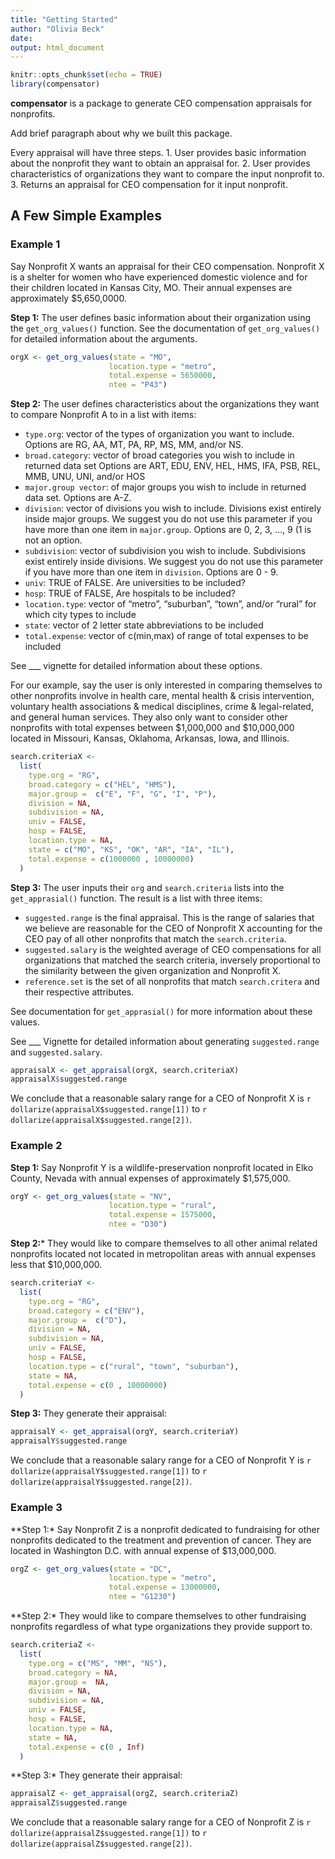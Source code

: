 ```yaml
---
title: "Getting Started"
author: "Olivia Beck"
date: 
output: html_document
---
```


```r
knitr::opts_chunk$set(echo = TRUE)
library(compensator)
```

**compensator** is a package to generate CEO compensation appraisals for nonprofits. 


Add brief paragraph about why we built this package. 

Every appraisal will have three steps. 
1. User provides basic information about the nonprofit they want to obtain an appraisal for. 
2. User provides characteristics of organizations they want to compare the input nonprofit to. 
3. Returns an appraisal for CEO compensation for it input nonprofit. 


## A Few Simple Examples

### Example 1

Say Nonprofit X wants an appraisal for their CEO compensation. Nonprofit X is a shelter for women who have experienced domestic violence and for their children located in Kansas City, MO. Their annual expenses are approximately $5,650,0000. 

**Step 1:** The user defines basic information about their organization using the `get_org_values()` function. See the documentation of `get_org_values()` for detailed information about the arguments. 


```r
orgX <- get_org_values(state = "MO",
                      location.type = "metro",
                      total.expense = 5650000,
                      ntee = "P43")
```


**Step 2:** The user defines characteristics about the organizations they want to compare Nonprofit A to in a list with items: 

* `type.org`: vector of the types of organization you want to include. Options are  RG, AA, MT, PA, RP, MS, MM, and/or NS. 
* `broad.category`: vector of broad categories you wish to include in returned data set Options are ART, EDU, ENV, HEL, HMS, IFA, PSB, REL, MMB, UNU, UNI, and/or HOS 
* `major.group vector`: of major groups you wish to include in returned data set. Options are A-Z.
* `division`: vector of divisions you wish to include. Divisions exist entirely inside major groups. We suggest you do not use this parameter if you have more than one item in `major.group`. Options are 0, 2, 3, ..., 9 (1 is not an option. 
* `subdivision`: vector of subdivision you wish to include. Subdivisions exist entirely inside divisions. We suggest you do not use this parameter if you have more than one item in `division`. Options are 0 - 9. 
* `univ`: TRUE of FALSE. Are universities to be included?
* `hosp`: TRUE of FALSE, Are hospitals to be included?
* `location.type`: vector of "metro", "suburban", "town", and/or "rural" for which city types to include
* `state`: vector of 2 letter state abbreviations to be included
* `total.expense`: vector of c(min,max) of range of total expenses to be included

See ___ vignette for detailed information about these options. 

For our example, say the user is only interested in comparing themselves to other nonprofits involve in health care, mental health & crisis intervention, voluntary health associations & medical disciplines, crime & legal-related, and general human services. They also only want to consider other nonprofits with total expenses between \$1,000,000 and \$10,000,000 located in Missouri, Kansas, Oklahoma, Arkansas, Iowa, and Illinois. 


```r
search.criteriaX <-
  list(
    type.org = "RG",
    broad.category = c("HEL", "HMS"),
    major.group =  c("E", "F", "G", "I", "P"),
    division = NA,
    subdivision = NA,
    univ = FALSE,
    hosp = FALSE,
    location.type = NA,
    state = c("MO", "KS", "OK", "AR", "IA", "IL"),
    total.expense = c(1000000 , 10000000)
  )
```

**Step 3:** The user inputs their `org` and `search.criteria` lists into the `get_apprasial()` function. The result is a list with three items: 

* `suggested.range` is the final appraisal. This is the range of salaries that we believe are reasonable for the CEO of Nonprofit X accounting for the CEO pay of all other nonprofits that match the `search.criteria`. 
* `suggested.salary` is the weighted average of CEO compensations for all organizations that matched the search criteria, inversely proportional to the similarity between the given organization and Nonprofit X. 
* `reference.set` is the set of all nonprofits that match `search.critera` and their respective attributes. 

See documentation for `get_apprasial()` for more information about these values. 

See ___ Vignette for detailed information about generating `suggested.range` and `suggested.salary`.  

```r
appraisalX <- get_appraisal(orgX, search.criteriaX) 
appraisalX$suggested.range
```

We conclude that a reasonable salary range for a CEO of Nonprofit X is `r dollarize(appraisalX$suggested.range[1])` to `r dollarize(appraisalX$suggested.range[2])`.


### Example 2


**Step 1:** Say Nonprofit Y is a wildlife-preservation nonprofit located in Elko County, Nevada with annual expenses of approximately $1,575,000. 

```r
orgY <- get_org_values(state = "NV",
                      location.type = "rural",
                      total.expense = 1575000,
                      ntee = "D30")

```

**Step 2:*** They would like to compare themselves to all other animal related nonprofits located not located in metropolitan areas with annual expenses less that $10,000,000. 

```r
search.criteriaY <-
  list(
    type.org = "RG",
    broad.category = c("ENV"),
    major.group =  c("D"),
    division = NA,
    subdivision = NA,
    univ = FALSE,
    hosp = FALSE,
    location.type = c("rural", "town", "suburban"),
    state = NA,
    total.expense = c(0 , 10000000)
  )
```

**Step 3:** They generate their appraisal: 


```r
appraisalY <- get_appraisal(orgY, search.criteriaY) 
appraisalY$suggested.range
```

We conclude that a reasonable salary range for a CEO of Nonprofit Y is `r dollarize(appraisalY$suggested.range[1])` to `r dollarize(appraisalY$suggested.range[2])`.


### Example 3 

**Step 1:* Say Nonprofit Z is a nonprofit dedicated to fundraising for other nonprofits dedicated to the treatment and prevention of cancer. They are located in Washington D.C. with annual expense of $13,000,000. 

```r
orgZ <- get_org_values(state = "DC",
                      location.type = "metro",
                      total.expense = 13000000,
                      ntee = "G1230")

```

**Step 2:* They would like to compare themselves to other fundraising nonprofits regardless of what type organizations they provide support to. 

```r
search.criteriaZ <-
  list(
    type.org = c("MS", "MM", "NS"),
    broad.category = NA,
    major.group =  NA,
    division = NA,
    subdivision = NA,
    univ = FALSE,
    hosp = FALSE,
    location.type = NA,
    state = NA,
    total.expense = c(0 , Inf)
  )
```


**Step 3:* They generate their appraisal: 


```r
appraisalZ <- get_appraisal(orgZ, search.criteriaZ) 
appraisalZ$suggested.range
```

We conclude that a reasonable salary range for a CEO of Nonprofit Z is `r dollarize(appraisalZ$suggested.range[1])` to `r dollarize(appraisalZ$suggested.range[2])`.
